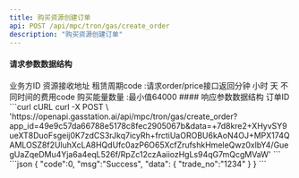 ```yaml
---
title: 购买资源创建订单
api: POST /api/mpc/tron/gas/create_order
description: "购买资源创建订单"
---
```


#### 请求参数数据结构
<ParamField query="request_id" type="string" required>
    业务方ID
</ParamField>
<ParamField query="receive_address" type="string" required>
    资源接收地址
</ParamField>
<ParamField query="service_charge_type" type="string" required>
    租赁周期code :请求order/price接口返回分钟 小时 天 不同时间的费用code
</ParamField>
<ParamField query="energy_num" type="integer" required>
    购买能量数量 :最小值64000
</ParamField>
#### 响应参数数据结构
<Expandable title="object">
    <ResponseField name="tradeNo" type="string">订单ID</ResponseField>
</Expandable>



<RequestExample>
    ```curl cURL
    curl -X POST \
    'https://openapi.gasstation.ai/api/mpc/tron/gas/create_order?app_id=49e9c57da66788e5178c8fec2905067b&data=+7d8kre2+XHyvSY9ueXT8DuoFsgeij0K7zdCS3rJkq7icyRh+frctiUaOROBU6kAoN4OJ+MPX174QAMLOSZ8f2UluhXcLA8HQdUfc0azP6O65XcfZrufshkHmeleQwz0xlbY4/GuegUaZqeDMu4Yja6a4eqL526f/RpZc12czAaiiozHgLs94qG7mQcgMVaW'
    ```
</RequestExample>



<ResponseExample>
    ```json
    {
        "code":0,
        "msg":"Success",
        "data":
    {
        "trade_no":"1234"
    }
    }
    ```
</ResponseExample>